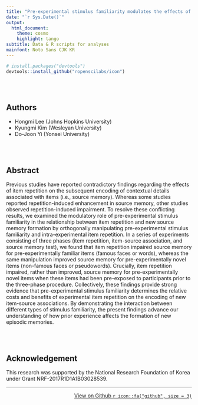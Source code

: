 ```yaml
---
title: "Pre-experimental stimulus familiarity modulates the effects of item repetition on source memory"
date: "`r Sys.Date()`"
output: 
  html_document:
    theme: cosmo 
    highlight: tango
subtitle: Data & R scripts for analyses
mainfont: Noto Sans CJK KR
---
```


```r
# install.packages("devtools")
devtools::install_github("ropenscilabs/icon")
```

<br><br>

## Authors

* Hongmi Lee (Johns Hopkins University)
* Kyungmi Kim (Wesleyan University)
* Do-Joon Yi (Yonsei University) 

<br><br>

## Abstract

Previous studies have reported contradictory findings regarding the effects of item repetition on the subsequent encoding of contextual details associated with items (i.e., source memory). Whereas some studies reported repetition-induced enhancement in source memory, other studies observed repetition-induced impairment. To resolve these conflicting results, we examined the modulatory role of pre-experimental stimulus familiarity in the relationship between item repetition and new source memory formation by orthogonally manipulating pre-experimental stimulus familiarity and intra-experimental item repetition. In a series of experiments consisting of three phases (item repetition, item-source association, and source memory test), we found that item repetition impaired source memory for pre-experimentally familiar items (famous faces or words), whereas the same manipulation improved source memory for pre-experimentally novel items (non-famous faces or pseudowords). Crucially, item repetition impaired, rather than improved, source memory for pre-experimentally novel items when these items had been pre-exposed to participants prior to the three-phase procedure. Collectively, these findings provide strong evidence that pre-experimental stimulus familiarity determines the relative costs and benefits of experimental item repetition on the encoding of new item-source associations. By demonstrating the interaction between different types of stimulus familiarity, the present findings advance our understanding of how prior experience affects the formation of new episodic memories. 

<br><br>

## Acknowledgement

This research was supported by the National Research Foundation of Korea under Grant NRF-2017R1D1A1B03028539.

***
[[View on Github `r icon::fa("github", size = 3)`](https://github.com/cogneuro/FamSM)]{style="float:right"}